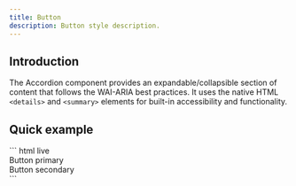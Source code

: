 ```yaml
---
title: Button
description: Button style description.
---
```



## Introduction

The Accordion component provides an expandable/collapsible section of content that follows the WAI-ARIA best practices. It uses the native HTML `<details>` and `<summary>` elements for built-in accessibility and functionality.

## Quick example

<div class="not-content">
  ``` html live
  <div class="btn btn-primary">Button primary</div>
  <div class="btn btn-secondary">Button secondary</div>
  ```
</div>
